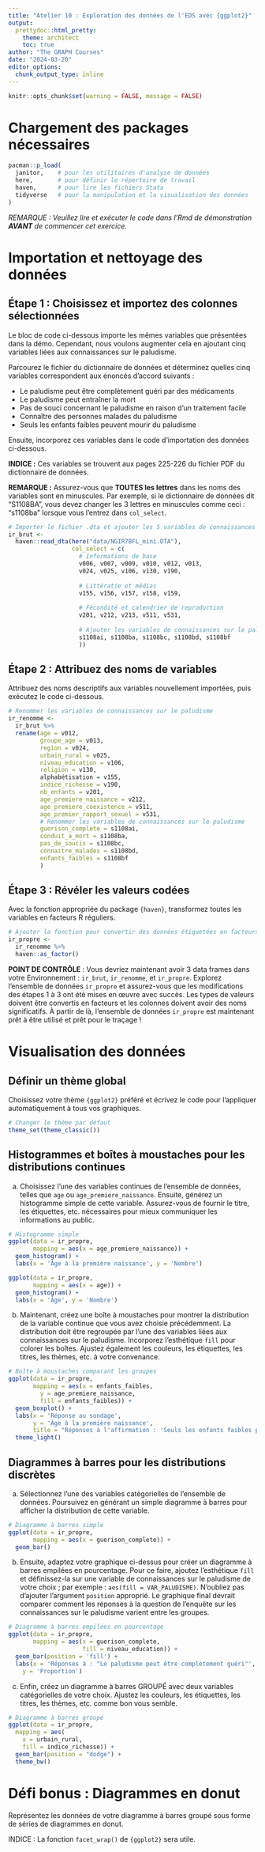 ```yaml
---
title: "Atelier 10 : Exploration des données de l'EDS avec {ggplot2}"
output:
  prettydoc::html_pretty:
    theme: architect
    toc: true
author: "The GRAPH Courses"
date: "2024-03-20"
editor_options: 
  chunk_output_type: inline
---
```


```r
knitr::opts_chunk$set(warning = FALSE, message = FALSE)
```

# Chargement des packages nécessaires

```r
pacman::p_load(
  janitor,    # pour les utilitaires d'analyse de données
  here,       # pour définir le répertoire de travail
  haven,      # pour lire les fichiers Stata
  tidyverse   # pour la manipulation et la visualisation des données
)
```

*REMARQUE : Veuillez lire et exécuter le code dans l'Rmd de démonstration **AVANT** de commencer cet exercice.*

# Importation et nettoyage des données

## Étape 1 : Choisissez et importez des colonnes sélectionnées

Le bloc de code ci-dessous importe les mêmes variables que présentées dans la démo. Cependant, nous voulons augmenter cela en ajoutant cinq variables liées aux connaissances sur le paludisme.

Parcourez le fichier du dictionnaire de données et déterminez quelles cinq variables correspondent aux énoncés d'accord suivants :

-   Le paludisme peut être complètement guéri par des médicaments
-   Le paludisme peut entraîner la mort
-   Pas de souci concernant le paludisme en raison d'un traitement facile
-   Connaître des personnes malades du paludisme
-   Seuls les enfants faibles peuvent mourir du paludisme

Ensuite, incorporez ces variables dans le code d'importation des données ci-dessous.

**INDICE :** Ces variables se trouvent aux pages 225-226 du fichier PDF du dictionnaire de données.

**REMARQUE :** Assurez-vous que **TOUTES les lettres** dans les noms des variables sont en minuscules. Par exemple, si le dictionnaire de données dit "S1108BA", vous devez changer les 3 lettres en minuscules comme ceci : "s1108ba" lorsque vous l'entrez dans `col_select`.

```r
# Importer le fichier .dta et ajouter les 5 variables de connaissances sur le paludisme
ir_brut <- 
  haven::read_dta(here("data/NGIR7BFL_mini.DTA"),
                  col_select = c(
                    # Informations de base
                    v006, v007, v009, v010, v012, v013, 
                    v024, v025, v106, v130, v190,                     
                    
                    # Littératie et médias
                    v155, v156, v157, v158, v159, 
                    
                    # Fécondité et calendrier de reproduction
                    v201, v212, v213, v511, v531,
                    
                    # Ajouter les variables de connaissances sur le paludisme identifiées ci-dessous
                    s1108ai, s1108ba, s1108bc, s1108bd, s1108bf
                    ))
```

## Étape 2 : Attribuez des noms de variables

Attribuez des noms descriptifs aux variables nouvellement importées, puis exécutez le code ci-dessous.

```r
# Renommer les variables de connaissances sur le paludisme
ir_renomme <- 
  ir_brut %>% 
  rename(age = v012,
         groupe_age = v013,
         region = v024,
         urbain_rural = v025,
         niveau_education = v106,
         religion = v130,
         alphabétisation = v155,
         indice_richesse = v190,
         nb_enfants = v201,
         age_premiere_naissance = v212,
         age_premiere_coexistence = v511,
         age_premier_rapport_sexuel = v531, 
         # Renommer les variables de connaissances sur le paludisme
         guerison_complete = s1108ai,
         conduit_a_mort = s1108ba,
         pas_de_soucis = s1108bc,
         connaitre_malades = s1108bd,
         enfants_faibles = s1108bf
         )
```

## Étape 3 : Révéler les valeurs codées

Avec la fonction appropriée du package `{haven}`, transformez toutes les variables en facteurs R réguliers.

```r
# Ajouter la fonction pour convertir des données étiquetées en facteurs réguliers
ir_propre <- 
  ir_renomme %>% 
  haven::as_factor()
```

**POINT DE CONTRÔLE** : Vous devriez maintenant avoir 3 data frames dans votre Environnement : `ir_brut`, `ir_renomme`, et `ir_propre`. Explorez l'ensemble de données `ir_propre` et assurez-vous que les modifications des étapes 1 à 3 ont été mises en œuvre avec succès. Les types de valeurs doivent être convertis en facteurs et les colonnes doivent avoir des noms significatifs. À partir de là, l'ensemble de données `ir_propre` est maintenant prêt à être utilisé et prêt pour le traçage !

# Visualisation des données

## Définir un thème global

Choisissez votre thème `{ggplot2}` préféré et écrivez le code pour l'appliquer automatiquement à tous vos graphiques.

```r
# Changer le thème par défaut
theme_set(theme_classic())
```

## Histogrammes et boîtes à moustaches pour les distributions continues

a. Choisissez l'une des variables continues de l'ensemble de données, telles que `age` ou `age_premiere_naissance`. Ensuite, générez un histogramme simple de cette variable. Assurez-vous de fournir le titre, les étiquettes, etc. nécessaires pour mieux communiquer les informations au public.

```r
# Histogramme simple
ggplot(data = ir_propre,
       mapping = aes(x = age_premiere_naissance)) +
  geom_histogram() +
  labs(x = 'Âge à la première naissance', y = 'Nombre')

ggplot(data = ir_propre,
       mapping = aes(x = age)) +
  geom_histogram() +
  labs(x = 'Âge', y = 'Nombre')
```

b. Maintenant, créez une boîte à moustaches pour montrer la distribution de la variable continue que vous avez choisie précédemment. La distribution doit être regroupée par l'une des variables liées aux connaissances sur le paludisme. Incorporez l'esthétique `fill` pour colorer les boîtes. Ajustez également les couleurs, les étiquettes, les titres, les thèmes, etc. à votre convenance.

```r
# Boîte à moustaches comparant les groupes
ggplot(data = ir_propre,
       mapping = aes(x = enfants_faibles, 
         y = age_premiere_naissance,
         fill = enfants_faibles)) +
  geom_boxplot() +
  labs(x = 'Réponse au sondage', 
       y = 'Âge à la première naissance',
       title = "Réponses à l'affirmation : 'Seuls les enfants faibles peuvent mourir du paludisme'") +
  theme_light()
```

## Diagrammes à barres pour les distributions discrètes

a. Sélectionnez l'une des variables catégorielles de l'ensemble de données. Poursuivez en générant un simple diagramme à barres pour afficher la distribution de cette variable.

```r
# Diagramme à barres simple
ggplot(data = ir_propre,
       mapping = aes(x = guerison_complete)) +
  geom_bar()
```

b. Ensuite, adaptez votre graphique ci-dessus pour créer un diagramme à barres empilées en pourcentage. Pour ce faire, ajoutez l'esthétique `fill` et définissez-la sur une variable de connaissances sur le paludisme de votre choix ; par exemple : `aes(fill = VAR_PALUDISME)`. N'oubliez pas d'ajouter l'argument `position` approprié. Le graphique final devrait comparer comment les réponses à la question de l'enquête sur les connaissances sur le paludisme varient entre les groupes.

```r
# Diagramme à barres empilées en pourcentage
ggplot(data = ir_propre,
       mapping = aes(x = guerison_complete,
                     fill = niveau_education)) +
  geom_bar(position = 'fill') +
  labs(x = 'Réponses à : "Le paludisme peut être complètement guéri"', 
    y = 'Proportion')
```

c. Enfin, créez un diagramme à barres GROUPÉ avec deux variables catégorielles de votre choix. Ajustez les couleurs, les étiquettes, les titres, les thèmes, etc. comme bon vous semble.

```r
# Diagramme à barres groupé
ggplot(data = ir_propre,
  mapping = aes(
    x = urbain_rural,
    fill = indice_richesse)) +
  geom_bar(position = "dodge") +
  theme_bw()
```

# Défi bonus : Diagrammes en donut

Représentez les données de votre diagramme à barres groupé sous forme de séries de diagrammes en donut.

INDICE : La fonction `facet_wrap()` de `{ggplot2}` sera utile.
